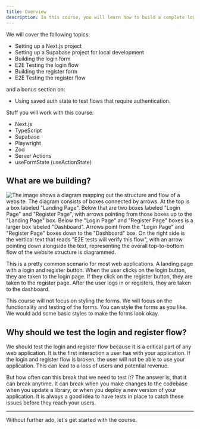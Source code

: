 ```yaml
---
title: Overview
description: In this course, you will learn how to build a complete login and register flow with end-to-end tests using Playwright and Supabase.
---
```


We will cover the following topics:

- Setting up a Next.js project
- Setting up a Supabase project for local development
- Building the login form
- E2E Testing the login flow
- Building the register form
- E2E Testing the register flow

and a bonus section on:

- Using saved auth state to test flows that require authentication.

Stuff you will work with this course:

- Next.js
- TypeScript
- Supabase
- Playwright
- Zod
- Server Actions
- useFormState (useActionState)

## What are we building?

![The image shows a diagram mapping out the structure and flow of a website. The diagram consists of boxes connected by arrows. At the top is a box labeled "Landing Page". Below that are two boxes labeled "Login Page" and "Register Page", with arrows pointing from those boxes up to the "Landing Page" box. Below the "Login Page" and "Register Page" boxes is a larger box labeled "Dashboard". Arrows point from the "Login Page" and "Register Page" boxes down to the "Dashboard" box. On the right side is the vertical text that reads "E2E tests will verify this flow", with an arrow pointing down alongside the text, representing the overall top-to-bottom flow of the website structure is diagrammed.](./assets/what-are-we-building.webp)

This is a pretty common scenario for most web applications. A landing page with a login and register button. When the user clicks on the login button, they are taken to the login page. If they click on the register button, they are taken to the register page. After the user logs in or registers, they are taken to the dashboard.

<Callout>
  This course will not focus on styling the forms. We will focus on the
  functionality and testing of the forms. You can style the forms as you like.
  We would add some basic styles to make the forms look okay.
</Callout>

## Why should we test the login and register flow?

We should test the login and register flow because it is a critical part of any web application. It is the first interaction a user has with your application. If the login and register flow is broken, the user will not be able to use your application. This can lead to a loss of users and potential revenue.

But how often can this break that we need to test it? The answer is, that it can break anytime. It can break when you make changes to the codebase when you update a library, or when you deploy a new version of your application. It is always a good idea to have tests in place to catch these issues before they reach your users.

---

Without further ado, let's get started with the course.
